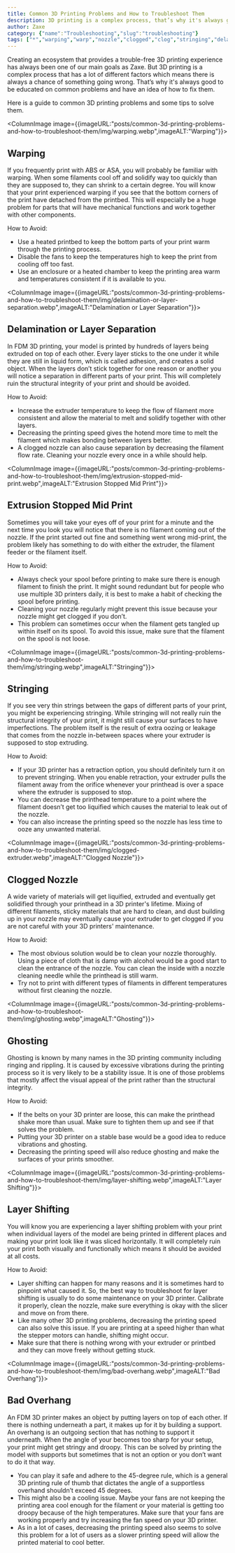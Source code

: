 ```yaml
---
title: Common 3D Printing Problems and How to Troubleshoot Them
description: 3D printing is a complex process, that’s why it's always good to be educated on common problems and have an idea of how to fix them.
author: Zaxe
category: {"name":"Troubleshooting","slug":"troubleshooting"}
tags: ["*","warping","warp","nozzle","clogged","clog","stringing","delamination","ghosting","overhang","layer shifting","shifting","problem","troubleshooting"]
---
```


Creating an ecosystem that provides a trouble-free 3D printing experience has always been one of our main goals as Zaxe. But 3D printing is a complex process that has a lot of different factors which means there is always a chance of something going wrong. That’s why it's always good to be educated on common problems and have an idea of how to fix them. 

Here is a guide to common 3D printing problems and some tips to solve them.

<ColumnImage image={{imageURL:"posts/common-3d-printing-problems-and-how-to-troubleshoot-them/img/warping.webp",imageALT:"Warping"}}>
## Warping

If you frequently print with ABS or ASA, you will probably be familiar with warping. When some filaments cool off and solidify way too quickly than they are supposed to, they can shrink to a certain degree. You will know that your print experienced warping if you see that the bottom corners of the print have detached from the printbed. This will especially be a huge problem for parts that will have mechanical functions and work together with other components. 

How to Avoid:

- Use a heated printbed to keep the bottom parts of your print warm through the printing process. 
- Disable the fans to keep the temperatures high to keep the print from cooling off too fast. 
- Use an enclosure or a heated chamber to keep the printing area warm and temperatures consistent if it is available to you. 
</ColumnImage>

<ColumnImage image={{imageURL:"posts/common-3d-printing-problems-and-how-to-troubleshoot-them/img/delamination-or-layer-separation.webp",imageALT:"Delamination or Layer Separation"}}>
## Delamination or Layer Separation

In FDM 3D printing, your model is printed by hundreds of layers being extruded on top of each other. Every layer sticks to the one under it while they are still in liquid form, which is called adhesion, and creates a solid object. When the layers don’t stick together for one reason or another you will notice a separation in different parts of your print. This will completely ruin the structural integrity of your print and should be avoided.

How to Avoid:

- Increase the extruder temperature to keep the flow of filament more consistent and allow the material to melt and solidify together with other layers.
- Decreasing the printing speed gives the hotend more time to melt the filament which makes bonding between layers better. 
- A clogged nozzle can also cause separation by decreasing the filament flow rate. Cleaning your nozzle every once in a while should help.
</ColumnImage>

<ColumnImage image={{imageURL:"posts/common-3d-printing-problems-and-how-to-troubleshoot-them/img/extrusion-stopped-mid-print.webp",imageALT:"Extrusion Stopped Mid Print"}}>
## Extrusion Stopped Mid Print

Sometimes you will take your eyes off of your print for a minute and the next time you look you will notice that there is no filament coming out of the nozzle. If the print started out fine and something went wrong mid-print, the problem likely has something to do with either the extruder, the filament feeder or the filament itself. 

How to Avoid:

- Always check your spool before printing to make sure there is enough filament to finish the print. It might sound redundant but for people who use multiple 3D printers daily, it is best to make a habit of checking the spool before printing. 
- Cleaning your nozzle regularly might prevent this issue because your nozzle might get clogged if you don’t. 
- This problem can sometimes occur when the filament gets tangled up within itself on its spool. To avoid this issue, make sure that the filament on the spool is not loose. 
</ColumnImage>

<ColumnImage image={{imageURL:"posts/common-3d-printing-problems-and-how-to-troubleshoot-them/img/stringing.webp",imageALT:"Stringing"}}>
## Stringing

If you see very thin strings between the gaps of different parts of your print, you might be experiencing stringing. While stringing will not really ruin the structural integrity of your print, it might still cause your surfaces to have imperfections. The problem itself is the result of extra oozing or leakage that comes from the nozzle in-between spaces where your extruder is supposed to stop extruding.

How to Avoid:

- If your 3D printer has a retraction option, you should definitely turn it on to prevent stringing. When you enable retraction, your extruder pulls the filament away from the orifice whenever your printhead is over a space where the extruder is supposed to stop. 
- You can decrease the printhead temperature to a point where the filament doesn’t get too liquified which causes the material to leak out of the nozzle. 
- You can also increase the printing speed so the nozzle has less time to ooze any unwanted material. 
</ColumnImage>

<ColumnImage image={{imageURL:"posts/common-3d-printing-problems-and-how-to-troubleshoot-them/img/clogged-extruder.webp",imageALT:"Clogged Nozzle"}}>
## Clogged Nozzle 

A wide variety of materials will get liquified, extruded and eventually get solidified through your printhead in a 3D printer's lifetime. Mixing of different filaments, sticky materials that are hard to clean, and dust building up in your nozzle may eventually cause your extruder to get clogged if you are not careful with your 3D printers' maintenance.       

How to Avoid:

- The most obvious solution would be to clean your nozzle thoroughly. Using a piece of cloth that is damp with alcohol would be a good start to clean the entrance of the nozzle. You can clean the inside with a nozzle cleaning needle while the printhead is still warm.   
- Try not to print with different types of filaments in different temperatures without first cleaning the nozzle.
</ColumnImage>

<ColumnImage image={{imageURL:"posts/common-3d-printing-problems-and-how-to-troubleshoot-them/img/ghosting.webp",imageALT:"Ghosting"}}>
## Ghosting 

Ghosting is known by many names in the 3D printing community including ringing and rippling. It is caused by excessive vibrations during the printing process so it is very likely to be a stability issue. It is one of those problems that mostly affect the visual appeal of the print rather than the structural integrity.

How to Avoid:

- If the belts on your 3D printer are loose, this can make the printhead shake more than usual. Make sure to tighten them up and see if that solves the problem.
- Putting your 3D printer on a stable base would be a good idea to reduce vibrations and ghosting.
- Decreasing the printing speed will also reduce ghosting and make the surfaces of your prints smoother.
</ColumnImage>

<ColumnImage image={{imageURL:"posts/common-3d-printing-problems-and-how-to-troubleshoot-them/img/layer-shifting.webp",imageALT:"Layer Shifting"}}>
## Layer Shifting 

You will know you are experiencing a layer shifting problem with your print when individual layers of the model are being printed in different places and making your print look like it was sliced horizontally. It will completely ruin your print both visually and functionally which means it should be avoided at all costs. 

How to Avoid:

- Layer shifting can happen for many reasons and it is sometimes hard to pinpoint what caused it. So, the best way to troubleshoot for layer shifting is usually to do some maintenance on your 3D printer. Calibrate it properly, clean the nozzle, make sure everything is okay with the slicer and move on from there. 
- Like many other 3D printing problems, decreasing the printing speed can also solve this issue. If you are printing at a speed higher than what the stepper motors can handle, shifting might occur.
- Make sure that there is nothing wrong with your extruder or printbed and they can move freely without getting stuck.
</ColumnImage>

<ColumnImage image={{imageURL:"posts/common-3d-printing-problems-and-how-to-troubleshoot-them/img/bad-overhang.webp",imageALT:"Bad Overhang"}}>
## Bad Overhang

An FDM 3D printer makes an object by putting layers on top of each other. If there is nothing underneath a part, it makes up for it by building a support. An overhang is an outgoing section that has nothing to support it underneath. When the angle of your becomes too sharp for your setup, your print might get stringy and droopy. This can be solved by printing the model with supports but sometimes that is not an option or you don’t want to do it that way.

- You can play it safe and adhere to the 45-degree rule, which is a general 3D printing rule of thumb that dictates the angle of a supportless overhand shouldn’t exceed 45 degrees. 
- This might also be a cooling issue. Maybe your fans are not keeping the printing area cool enough for the filament or your material is getting too droopy because of the high temperatures. Make sure that your fans are working properly and try increasing the fan speed on your 3D printer. 
- As in a lot of cases, decreasing the printing speed also seems to solve this problem for a lot of users as a slower printing speed will allow the printed material to cool better.
</ColumnImage>

